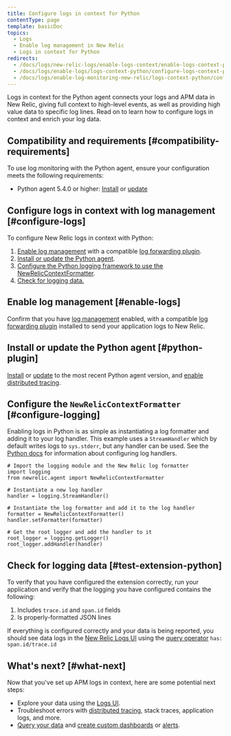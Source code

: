 ```yaml
---
title: Configure logs in context for Python
contentType: page
template: basicDoc
topics:
  - Logs
  - Enable log management in New Relic
  - Logs in context for Python
redirects:
  - /docs/logs/new-relic-logs/enable-logs-context/enable-logs-context-python
  - /docs/logs/enable-logs/logs-context-python/configure-logs-context-python
  - /docs/logs/enable-log-monitoring-new-relic/logs-context-python/configure-logs-context-python
---
```


Logs in context for the Python agent connects your logs and APM data in New Relic, giving full context to high-level events, as well as providing high value data to specific log lines. Read on to learn how to configure logs in context and enrich your log data.

## Compatibility and requirements [#compatibility-requirements]

To use log monitoring with the Python agent, ensure your configuration meets the following requirements:

* Python agent 5.4.0 or higher: [Install](/docs/agents/python-agent/installation/standard-python-agent-install) or [update](/docs/agents/python-agent/installation/update-python-agent)

## Configure logs in context with log management [#configure-logs]

To configure New Relic logs in context with Python:

1. [Enable log management](/docs/introduction-new-relic-logs) with a compatible [log forwarding plugin](/docs/logs/enable-logs/enable-logs/enable-new-relic-logs#enable-logs).
2. [Install or update the Python agent](#python-plugin).
3. [Configure the Python logging framework to use the NewRelicContextFormatter](#configure-logging).
4. [Check for logging data.](#test-extension-python)

## Enable log management [#enable-logs]

Confirm that you have [log management](/docs/introduction-new-relic-logs) enabled, with a compatible [log forwarding plugin](/docs/logs/enable-logs/enable-logs/enable-new-relic-logs#enable-logs) installed to send your application logs to New Relic.

## Install or update the Python agent [#python-plugin]

[Install](/docs/agents/python-agent/installation/standard-python-agent-install) or [update](/docs/agents/python-agent/installation/update-python-agent) to the most recent Python agent version, and [enable distributed tracing](/docs/understand-dependencies/distributed-tracing/enable-configure/enable-distributed-tracing).

## Configure the `NewRelicContextFormatter` [#configure-logging]

Enabling logs in Python is as simple as instantiating a log formatter and adding it to your log handler. This example uses a `StreamHandler` which by default writes logs to `sys.stderr`, but any handler can be used. See the [Python docs](https://docs.python.org/3/library/logging.handlers.html) for information about configuring log handlers.

```
# Import the logging module and the New Relic log formatter
import logging
from newrelic.agent import NewRelicContextFormatter

# Instantiate a new log handler
handler = logging.StreamHandler()

# Instantiate the log formatter and add it to the log handler
formatter = NewRelicContextFormatter()
handler.setFormatter(formatter)

# Get the root logger and add the handler to it
root_logger = logging.getLogger()
root_logger.addHandler(handler)
```

## Check for logging data [#test-extension-python]

To verify that you have configured the extension correctly, run your application and verify that the logging you have configured contains the following:

1. Includes `trace.id` and `span.id` fields
2. Is properly-formatted JSON lines

If everything is configured correctly and your data is being reported, you should see data logs in the [New Relic Logs UI](https://one.newrelic.com/launcher/logger.log-launcher) using the [query operator](/docs/new-relic-logs-query-syntax) `has: span.id/trace.id`

## What's next? [#what-next]

Now that you've set up APM logs in context, here are some potential next steps:

* Explore your data using the [Logs UI](/docs/explore-your-data-new-relic-logs-ui).
* Troubleshoot errors with [distributed tracing](/docs/understand-dependencies/distributed-tracing/get-started/introduction-distributed-tracing), stack traces, application logs, and more.
* [Query your data](/docs/using-new-relic/data/understand-data/query-new-relic-data) and [create custom dashboards](/docs/dashboards/new-relic-one-dashboards/get-started/introduction-new-relic-one-dashboards) or [alerts](/docs/alerts/new-relic-alerts/configuring-alert-policies/create-edit-or-find-alert-policy).
